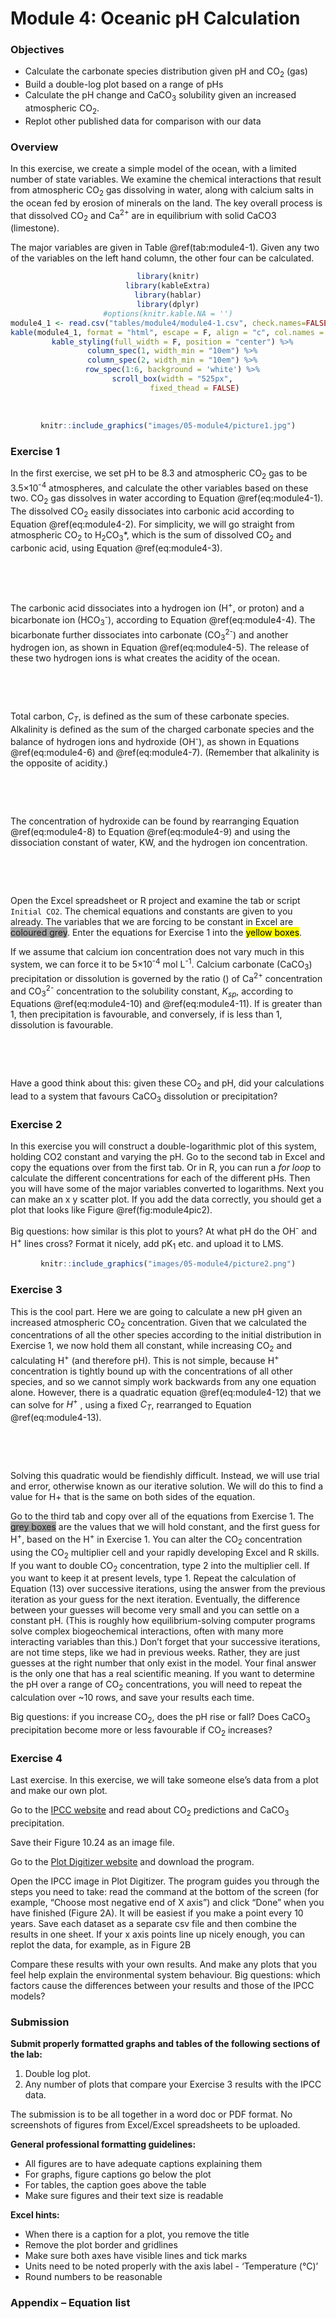# Module 4: Oceanic pH Calculation {-} 

### Objectives {-}

- Calculate the carbonate species distribution given pH and CO~2~ (gas)
- Build a double-log plot based on a range of pHs
- Calculate the pH change and CaCO~3~ solubility given an increased atmospheric CO~2~.
- Replot other published data for comparison with our data

### Overview {-}
In this exercise, we create a simple model of the ocean, with a limited number of state variables. We examine the chemical interactions that result from atmospheric CO~2~ gas dissolving in water, along with calcium salts in the ocean fed by erosion of minerals on the land. The key overall process is that dissolved CO~2~ and Ca^2+^ are in equilibrium with solid CaCO3 (limestone).

The major variables are given in Table \@ref(tab:module4-1). Given any two of the variables on the left hand column, the other four can be calculated. 

<center>
```r
library(knitr)
library(kableExtra)
library(hablar)
library(dplyr)
#options(knitr.kable.NA = '')
module4_1 <- read.csv("tables/module4/module4-1.csv", check.names=FALSE) 
kable(module4_1, format = "html", escape = F, align = "c", col.names = NULL, caption = "Major variables") %>%
  kable_styling(full_width = F, position = "center") %>%
  column_spec(1, width_min = "10em") %>%
  column_spec(2, width_min = "10em") %>%
  row_spec(1:6, background = 'white') %>%
  scroll_box(width = "525px",
             fixed_thead = FALSE) 
```
</center>

<br>

<center>
```r
knitr::include_graphics("images/05-module4/picture1.jpg")
```
</center>

### Exercise 1 {-}
In the first exercise, we set pH to be 8.3 and atmospheric CO~2~ gas to be 3.5×10^-4^ atmospheres, and calculate the other variables based on these two. CO~2~ gas dissolves in water according to Equation \@ref(eq:module4-1). The dissolved CO~2~ easily dissociates into carbonic acid according to Equation \@ref(eq:module4-2). For simplicity, we will go straight from atmospheric CO~2~ to H~2~CO~3~*, which is the sum of dissolved CO~2~ and carbonic acid, using Equation \@ref(eq:module4-3). 

<center>
<br>
\begin{align*}
{CO}_{2\ \left(\text{gas}\right)}&\rightleftarrows{CO}_{2\ \left(\text{dissolved}\right)}
(\#eq:module4-1) \\
{CO}_{2\ \left(\text{dissolved}\right)}+H_2O&\rightleftarrows H_2{CO}_3 
(\#eq:module4-2) \\
{CO}_{2\ \left(gas\right)}+H_2O&\rightleftarrows \color{#ED7D31}{H_2CO_3^\ast} \hspace{3em} K_{H} = 3.39×10^{-2} 
(\#eq:module4-3) \\
\end{align*}
</center>
<br>

The carbonic acid dissociates into a hydrogen ion (H^+^, or proton) and a bicarbonate ion (HCO~3~^-^), according to Equation \@ref(eq:module4-4). The bicarbonate further dissociates into carbonate (CO~3~^2-^) and another hydrogen ion, as shown in Equation \@ref(eq:module4-5). The release of these two hydrogen ions is what creates the acidity of the ocean.

<center>
<br>
\begin{align*}
\color{#ED7D31}{H_2CO_3^\ast} &\rightleftarrows \color{#00B050}{HCO_3^-}+\color{#FF0000}{H^+} \hspace{3em}	K_{1} = 5×10^{-7}	
(\#eq:module4-4) \\
\color{#00B050}{HCO_3^{-}} &\rightleftarrows  \color{#5B9BD5}{{CO}_3^{2-}}+\color{#FF0000}{H^+} \hspace{3em}	K_{2} = 5×10^{-11}
(\#eq:module4-5) \\
\end{align*}
</center>
<br>


Total carbon, $C_{T}$, is defined as the sum of these carbonate species. Alkalinity is defined as the sum of the charged carbonate species and the balance of hydrogen ions and hydroxide (OH^-^), as shown in Equations \@ref(eq:module4-6) and \@ref(eq:module4-7). (Remember that alkalinity is the opposite of acidity.)

<center>
<br>
\begin{align*}
C_T&=\left[\color{#00B050}{{HCO}_3^-}\right]+\left[\color{#5B9BD5}{{CO}_3^{2-}}\right]+\left[\color{#ED7D31}{H_2{CO}_3^\ast}\right]
(\#eq:module4-6) \\
\left[Alk\right]&=\left[\color{#00B050}{{HCO}_3^-}\right]+2\left[\color{#5B9BD5}{{CO}_3^{2-}}\right]+\left[{OH}^-\right]-\left[\color{#FF0000}{H^+}\right]	
(\#eq:module4-7) \\
\end{align*}
</center>
<br>


The concentration of hydroxide can be found by rearranging Equation \@ref(eq:module4-8) to Equation \@ref(eq:module4-9) and using the dissociation constant of water, KW, and the hydrogen ion concentration.

<center>
<br>
\begin{align*}
[OH^{-}][\color{#FF0000}{H^{+}}] &= K_{W} \hspace{3em} K_{W} = 1×10^{-14}
(\#eq:module4-8) \\
[OH^{-}]&=\frac{K_{W}}{[\color{#FF0000}{H^{+}]}}
(\#eq:module4-9) \\
\end{align*}
</center>
<br>

Open the Excel spreadsheet or R project and examine the tab or script `Initial CO2`. The chemical equations and constants are given to you already. The variables that we are forcing to be constant in Excel are <span style="background-color: #A5A5A5">coloured grey</span>. Enter the equations for Exercise 1 into the <mark>yellow boxes</mark>.

If we assume that calcium ion concentration does not vary much in this system, we can force it to be 5×10^-4^ mol L^-1^. Calcium carbonate (CaCO~3~) precipitation or dissolution is governed by the ratio (\mathrm{\Omega}) of Ca^2+^ concentration and CO~3~^2-^ concentration to the solubility constant, $K_{sp}$, according to Equations \@ref(eq:module4-10) and \@ref(eq:module4-11). If \mathrm{\Omega} is greater than 1, then precipitation is favourable, and conversely, if \mathrm{\Omega} is less than 1, dissolution is favourable. 

<center>
<br>
\begin{align*}
{CO}_3^{2-} &+{Ca}^{2+}\rightleftarrows CaCO_3 \hspace{3em}	K_{sp} = 1\times 10^{-8.4}
(\#eq:module4-10) \\
\mathrm{\Omega} &=\frac{[Ca2+][CO32-]}{[K_{sp\space CaCO_{3}}]}
(\#eq:module4-11) \\
\end{align*}
</center>
<br>


Have a good think about this: given these CO~2~ and pH, did your calculations lead to a system that favours CaCO~3~ dissolution or precipitation? 


### Exercise 2 {-}

In this exercise you will construct a double-logarithmic plot of this system, holding CO2 constant and varying the pH. Go to the second tab in Excel and copy the equations over from the first tab. Or in R, you can run a *for loop* to calculate the different concentrations for each of the different pHs. Then you will have some of the major variables converted to logarithms. Next you can make an x y scatter plot. If you add the data correctly, you should get a plot that looks like Figure \@ref(fig:module4pic2).


Big questions: how similar is this plot to yours? At what pH do the OH^-^ and H^+^ lines cross? Format it nicely, add pK~1~ etc. and upload it to LMS.

<center>
```r
knitr::include_graphics("images/05-module4/picture2.png")
```
</center>

### Exercise 3 {-}

This is the cool part. Here we are going to calculate a new pH given an increased atmospheric CO~2~ concentration. Given that we calculated the concentrations of all the other species according to the initial distribution in Exercise 1, we now hold them all constant, while increasing CO~2~ and calculating H^+^ (and therefore pH). This is not simple, because H^+^ concentration is tightly bound up with the concentrations of all other species, and so we cannot simply work backwards from any one equation alone. However, there is a quadratic equation \@ref(eq:module4-12) that we can solve for $H^{+}$ , using a fixed $C_{T}$, rearranged to Equation \@ref(eq:module4-13).

<center>
<br>
\begin{align*}
{\left[\color{#FF0000}{H^+}\right]^2C}_T &=\color{#ED7D31}{H_2{CO}_3^\ast}\left(\left[\color{#FF0000}{H^+}\right]^2+K_1\left[\color{#FF0000}{H^+}\right]+K_1K_2\right)	
(\#eq:module4-12) \\
\left[\color{#FF0000}{H^+}\right] &=\sqrt[2]{\frac{\color{#ED7D31}{H_2{CO}_3^\ast}}{C_T}\left(\left[\color{#FF0000}{H^+}\right]^2+K_1\left[\color{#FF0000}{H^+}\right]+K_1K_2\right)}	
(\#eq:module4-13) \\
\end{align*}
</center>
<br>





Solving this quadratic would be fiendishly difficult. Instead, we will use trial and error, otherwise known as our iterative solution. We will do this to find a value for H+ that is the same on both sides of the equation.

Go to the third tab and copy over all of the equations from Exercise 1. The <span style="background-color: #A5A5A5">grey boxes</span> are the values that we will hold constant, and the first guess for H^+^, based on the H^+^ in Exercise 1. You can alter the CO~2~ concentration using the CO~2~ multiplier cell and your rapidly developing Excel and R skills. If you want to double CO~2~ concentration, type 2 into the multiplier cell. If you want to keep it at present levels, type 1. Repeat the calculation of Equation (13) over successive iterations, using the answer from the previous iteration as your guess for the next iteration. Eventually, the difference between your guesses will become very small and you can settle on a constant pH. (This is roughly how equilibrium-solving computer programs solve complex biogeochemical interactions, often with many more interacting variables than this.)
Don’t forget that your successive iterations, are not time steps, like we had in previous weeks. Rather, they are just guesses at the right number that only exist in the model. Your final answer is the only one that has a real scientific meaning. If you want to determine the pH over a range of CO~2~ concentrations, you will need to repeat the calculation over ~10 rows, and save your results each time.

Big questions: if you increase CO~2~, does the pH rise or fall? Does CaCO~3~ precipitation become more or less favourable if CO~2~ increases?

### Exercise 4 {-}

Last exercise. In this exercise, we will take someone else’s data from a plot and make our own plot.

Go to the [IPCC website](https://archive.ipcc.ch/publications_and_data/ar4/wg1/en/figure-10-24.html) and read about CO~2~ predictions and CaCO~3~ precipitation.

Save their Figure 10.24 as an image file.

Go to the [Plot Digitizer website](https://sourceforge.net/projects/plotdigitizer/files/) and download the program.

Open the IPCC image in Plot Digitizer. The program guides you through the steps you need to take: read the command at the bottom of the screen (for example, “Choose most negative end of X axis”) and click “Done” when you have finished (Figure 2A). It will be easiest if you make a point every 10 years. Save each dataset as a separate csv file and then combine the results in one sheet. If your x axis points line up nicely enough, you can replot the data, for example, as in Figure 2B

Compare these results with your own results. And make any plots that you feel help explain the environmental system behaviour. Big questions: which factors cause the differences between your results and those of the IPCC models?

### Submission {-}
:::: {.redbox}

**Submit properly formatted graphs and tables of the following sections of the lab:**

1) Double log plot.
2) Any number of plots that compare your Exercise 3 results with the IPCC data.

The submission is to be all together in a word doc or PDF format. No screenshots of figures from Excel/Excel spreadsheets to be uploaded.

**General professional formatting guidelines:**

- All figures are to have adequate captions explaining them
- For graphs, figure captions go below the plot
- For tables, the caption goes above the table
- Make sure figures and their text size is readable

**Excel hints:**

- When there is a caption for a plot, you remove the title
- Remove the plot border and gridlines
- Make sure both axes have visible lines and tick marks
- Units need to be noted properly with the axis label - 'Temperature (°C)'
- Round numbers to be reasonable
::::




### Appendix – Equation list {-}

<center>
<br>
\begin{gather*}
{CO}_{2\ \left(gas\right)}\rightleftarrows{CO}_{2\ \left(dissolved\right)}	
(\#eq:module4-14) \\
{CO}_{2\ \left(dissolved\right)}+H_2O\rightleftarrows H_2{CO}_3	
(\#eq:module4-15) \\
{CO}_{2\ \left(gas\right)}+H_2O\rightleftarrows H_2CO_3^\ast	\hspace{3em} K_{H} = 3.39×10^{-2}	
(\#eq:module4-16) \\
H_2CO_3^\ast\rightleftarrows HCO_3^-+H^+ \hspace{3em}	K_{1} = 5×10^{-7}
(\#eq:module4-17) \\
HCO_3^-\rightleftarrows{CO}_3^{2-}+H^+	K_{2} = 5×10^{-11}
(\#eq:module4-18) \\
C_T=\left[{HCO}_3^-\right]+\left[{CO}_3^{2-}\right]+\left[H_2{CO}_3^\ast\right] 
(\#eq:module4-19) \\
\left[Alk\right]=\left[{HCO}_3^-\right]+2\left[{CO}_3^{2-}\right]+\left[{OH}^-\right]-\left[H^+\right] 
(\#eq:module4-20) \\
\left[{OH}^-\right][H^+]=K_{W} \hspace{3em} K_{W} = 1×10^{-14}
(\#eq:module4-21) \\
\left[{OH}^-\right]=Kw[H+]
(\#eq:module4-22) \\
{CO}_3^{2-}+{Ca}^{2+}\rightleftarrows CaCO_3	\hspace{3em} K_{sp} = 1\times 10^{-8.4}
(\#eq:module4-23) \\
\mathrm{\Omega}=[Ca2+][CO32-][Ksp CaCO3]
(\#eq:module4-24) \\
{\left[H^+\right]^2C}_T=H_2{CO}_3^\ast\left(\left[H^+\right]^2+K_1\left[H^+\right]+K_1K_2\right)	
(\#eq:module4-25) \\
\left[H^+\right]=\sqrt[2]{\frac{H_2{CO}_3^\ast}{C_T}\left(\left[H^+\right]^2+K_1\left[H^+\right]+K_1K_2\right)}	
(\#eq:module4-26) \\
\end{gather*}
</center>
<br>
	

